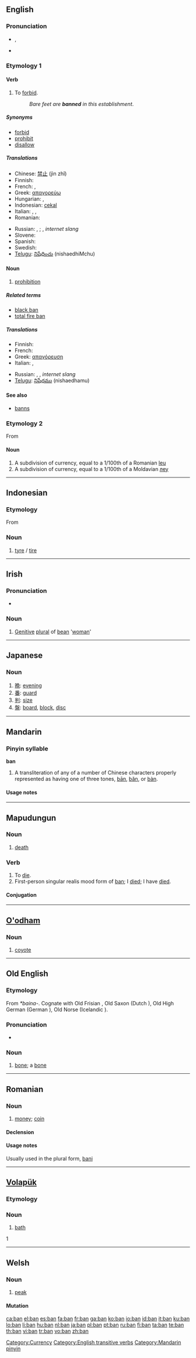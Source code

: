 {{also|Appendix:Variations of "ban"}}
==English==

===Pronunciation===
* {{IPA|/bæn/}}, {{SAMPA|/b{n/}}
* {{rhymes|æn}}

===Etymology 1===
{{etyl|ang}} {{term|bannan|lang=ang}}

====Verb====
{{en-verb|bans|banning|banned|banned}}

# To [[forbid]].
#: ''Bare feet are '''banned''' in this establishment''.

=====Synonyms=====
* [[forbid]]
* [[prohibit]]
* [[disallow]]

=====Translations=====
{{trans-top|forbid}}
* Chinese: [[禁止]] (jìn zhǐ)
* Finnish: {{t+|fi|kieltää}}
* French: {{t+|fr|interdire}}, {{t+|fr|proscrire}}
* Greek: [[απαγορεύω]]
* Hungarian: {{t+|hu|tilt}}, {{t-|hu|kitilt}}
* Indonesian: [[cekal]]
* Italian: {{t+|it|espellere}}, {{t+|it|vietare}}, {{t-|it|censurare}}
* Romanian: {{t+|ro|interzice}}
{{trans-mid}}
* Russian: {{t|ru|запрещать|tr=zapr'eš'át'|sc=Cyrl}} {{impf}}, {{t|ru|запретить|tr=zapr'etít'|sc=Cyrl}} {{pf}}; {{t|ru|банить|tr=bánit'|sc=Cyrl}} {{impf}}, {{t|ru|забанить|tr=zabánit'|sc=Cyrl}} {{pf}} ''internet slang''
* Slovene: {{t+|sl|prepovedati}}
* Spanish: {{t-|es|prohibir}}
* Swedish: {{t+|sv|banna}}
* [[Telugu]]: [[నిషేధించు]] (nishaedhiMchu)
{{trans-bottom}}

====Noun====
{{en-noun}}

# [[prohibition]]

=====Related terms=====
* [[black ban]]
* [[total fire ban]]

=====Translations=====
{{trans-top|prohibition}}
* Finnish: {{t-|fi|kielto}}
* French: {{t+|fr|interdiction}}
* Greek: [[απαγόρευση]] {{f}}
* Italian: {{t-|it|proibizione}}, {{t+|it|divieto}}
{{trans-mid}}
* Russian: {{t|ru|запрет|m|tr=zapr'ét|sc=Cyrl}}, {{t|ru|запрещение|n|tr=zapr'eš'énije|sc=Cyrl}}, {{t|ru|бан|m|tr=ban|sc=Cyrl}} ''internet slang''
* [[Telugu]]: [[నిషేధము]] (nishaedhamu)
{{trans-bottom}}

====See also====
* [[banns]]

===Etymology 2===
From {{etyl|ro}}
: {{etystub}}

====Noun====
{{en-noun|bani}}

# A subdivision of currency, equal to a 1/100th of a Romanian [[leu]]
# A subdivision of currency, equal to a 1/100th of a Moldavian [[леу]]

[[Category:Currency]]
[[Category:English transitive verbs]]

----

==Indonesian==

===Etymology===
From {{etyl|nl|id}} {{term|band||band, [[connection]], tire/tyre|lang=id}}

===Noun===
{{infl|id|noun}}

# [[tyre]] / [[tire]]

----

==Irish==

===Pronunciation===
* {{IPA|[ban]|lang=ga}}

===Noun===
{{infl|ga|genitive plural}}

# [[genitive|Genitive]] [[plural]] of [[bean#Irish|bean]] '[[woman]]'

----

==Japanese==

===Noun===
{{ja-noun|r|hira=ばん}}

# [[晩]]: [[evening]]
# [[番]]: [[guard]]
# [[判]]: [[size]]
# [[盤]]: [[board]], [[block]], [[disc]]

----

==Mandarin==

===Pinyin syllable===
'''ban'''

# A transliteration of any of a number of Chinese characters properly represented as having one of three tones, [[bān]], [[bǎn]], or [[bàn]].

====Usage notes====
{{zh-tone}}

[[Category:Mandarin pinyin]]

----

==Mapudungun==

===Noun===
{{infl|arn|noun|using Raguileo Alphabet}}

# [[death]]

===Verb===
{{infl|arn|verb|using Raguileo Alphabet}}

# To [[die]].
# First-person singular realis mood form of [[ban]]; I [[died]]; I have [[died]].


====Conjugation====
{{Template:arn-conj-n|ba}}

----

==[[O'odham]]==

===Noun===
{{infl|ood|noun}}

# [[coyote]]

----

==Old English==

===Etymology===
From {{etyl|gem|ang}} ''*baina-''.  Cognate with Old Frisian {{term|ben|bēn|lang=ofs}}, Old Saxon {{term|ben|bēn|lang=osx}} (Dutch {{term|been||bone, leg|lang=nl}}), Old High German {{term|bein|lang=goh}} (German {{term|Bein||leg|lang=de}}), Old Norse {{term|bein|lang=non}} (Icelandic {{term|bein||bone|lang=is}}).

===Pronunciation===
* {{IPA|/ba:n/|lang=ang}}

===Noun===
{{infl|ang|noun|head=bān|g=n|plural|bān}}

# [[bone]]; a [[bone]]

----

==Romanian==

===Noun===
{{ro-noun|gend=m|pl=bani}}

# [[money]]; [[coin]]

====Declension====
{{ro-noun-m|pl=bani|def=banul}}

====Usage notes====
Usually used in the plural form, [[bani]]

----

==[[Volapük]]==

===Etymology===
{{etyl|fr|vo}} {{term|bain|lang=fr}}

===Noun===
{{infl|vo|noun}}

# [[bath]]
1

----

==Welsh==

===Noun===
{{infl|cy|noun|g=m}}

# [[peak]]

====Mutation====
{{cy-mut-b|an}}

[[ca:ban]]
[[el:ban]]
[[es:ban]]
[[fa:ban]]
[[fr:ban]]
[[ga:ban]]
[[ko:ban]]
[[io:ban]]
[[id:ban]]
[[it:ban]]
[[ku:ban]]
[[lo:ban]]
[[li:ban]]
[[hu:ban]]
[[nl:ban]]
[[ja:ban]]
[[pl:ban]]
[[pt:ban]]
[[ru:ban]]
[[fi:ban]]
[[ta:ban]]
[[te:ban]]
[[th:ban]]
[[vi:ban]]
[[tr:ban]]
[[vo:ban]]
[[zh:ban]]